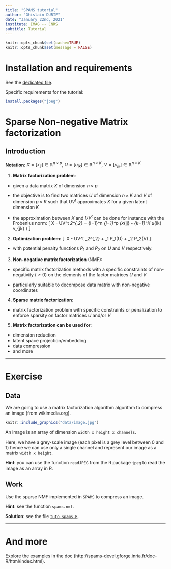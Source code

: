 ```yaml
---
title: "SPAMS tutorial"
author: "Ghislain DURIF"
date: "January 22nd, 2021"
institute: IMAG -- CNRS
subtitle: Tutorial
---
```


```r
knitr::opts_chunk$set(cache=TRUE)
knitr::opts_chunk$set(message = FALSE)
```

# Installation and requirements

See the [dedicated file](../requirements.md).

Specific requirements for the tutorial:
```r
install.packages("jpeg")
```

# Sparse Non-negative Matrix factorization

## Introduction

**Notation**: $X = [x_{ij}]\in\mathbb{R}^{n \times p}$, $U = [u_{ik}]\in\mathbb{R}^{n \times K}$, $V = [v_{jk}]\in\mathbb{R}^{n \times K}$

1. **Matrix factorization problem**:

- given a data matrix $X$ of dimension $n \times p$

- the objective is to find two matrices $U$ of dimension $n \times K$ and $V$ of dimension $p \times K$ such that $UV^t$ approximates $X$ for a given latent dimension $K$

- the approximation between $X$ and $UV^t$ can be done for instance with the Frobenius norm:
\[
\Vert X - UV^t \Vert_2^{\,2} = \sum_{i=1}^n \sum_{j=1}^p \Big(x_{ij} - \sum_{k=1}^K u_{ik} v_{jk} \Big)
\]


2. **Optimization problem**:
\[
\underset{U\in\mathbb{R}^{n \times K},V\in\mathbb{R}^{n \times K}}{argmin}\ \Vert X - UV^t \Vert_2^{\,2} + \lambda_1 P_1(U)  + \lambda_2 P_2(V)
\]
- with potential penalty functions $P_1$ and $P_2$ on $U$ and $V$ respectively.


3. **Non-negative matrix factorization** (NMF):

- specific matrix factorization methods with a specific constraints of non-negativity ($\geq 0$) on the elements of the factor matrices $U$ and $V$

- particularly suitable to decompose data matrix with non-negative coordinates


4. **Sparse matrix factorization**:

- matrix factorization problem with specific constraints or penalization to enforce sparsity on factor matrices $U$ and/or $V$


5. **Matrix factorization can be used for**:

- dimension reduction
- latent space projection/embedding
- data compression
- and more

---

# Exercise

## Data

We are going to use a matrix factorization algorithm algorithm to compress an image (from wikimedia.org).

```r
knitr::include_graphics("data/image.jpg")
```

An image is an array of dimension `width x height x channels`.

Here, we have a grey-scale image (each pixel is a grey level between 0 and 1) hence we can use only a single channel and represent our image as a matrix `width x height`.

**Hint**: you can use the function `readJPEG` from the R package `jpeg` to read the image as an array in R.


## Work

Use the sparse NMF implemented in `SPAMS` to compress an image.

**Hint**: see the function `spams.nmf`.

**Solution**: see the file [`tuto_spams.R`](./tuto_spams.R`).

---

# And more

Explore the examples in the doc (http://spams-devel.gforge.inria.fr/doc-R/html/index.html).

